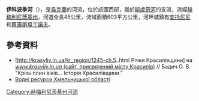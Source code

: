 {{no footnotes|time=2015-09-15T07:13:16+00:00}}
<!-- 檔案不存在 [[Image:Ікопоть_у_Старокостянтинові_(1).jpg|right]] -->

'''伊科波季河'''（{{lang-uk|Ікопоть}}），是[[烏克蘭|烏克蘭]]的河流，位於該國西部，屬於[[斯盧奇河|斯盧奇河]]的支流，流經[[赫梅利尼茨基州|赫梅利尼茨基州]]，河道全長45公里，流域面積603平方公里，河畔城鎮有[[安托尼尼|安托尼尼]]和[[舊康斯坦丁諾夫|舊康斯坦丁諾夫]]。

==參考資料==
* [http://krasyliv.in.ua/kr_region/1245-ch.5..html Річки Красилівщини] {{Wayback|url=http://krasyliv.in.ua/kr_region/1245-ch.5..html |date=20161206052432 }} на [http://krasyliv.in.ua/ ''www.krasyliv.in.ua'' (сайт, присвячений місту Красилів)] {{Wayback|url=http://krasyliv.in.ua/ |date=20190612193600 }} // Бадич О. В. "Крізь плин віків... Історія Красилівщини."
* [http://www.kmovg.km.ua/res.html Водні ресурси Хмельницької області]{{dead link|date=2017年11月 |bot=InternetArchiveBot |fix-attempted=yes }}

{{DEFAULTSORT:Ікопоть}}
[[Category:赫梅利尼茨基州河流|Category:赫梅利尼茨基州河流]]


{{Ukraine-river-stub}}